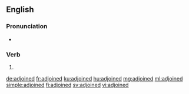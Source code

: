 ==English==

===Pronunciation===
* {{IPA|/əˈdʒɔɪnd/|lang=en}}

===Verb===
{{head|en|verb form}}

# {{en-past of|adjoin}}

[[de:adjoined]]
[[fr:adjoined]]
[[ku:adjoined]]
[[hu:adjoined]]
[[mg:adjoined]]
[[ml:adjoined]]
[[simple:adjoined]]
[[fi:adjoined]]
[[sv:adjoined]]
[[vi:adjoined]]